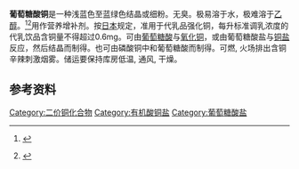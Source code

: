 {{expand|time=2015-03-27T10:22:27+00:00}}
{{Drugbox
| Watchedfields = changed
| verifiedrevid = 447430210
| IUPAC_name = Copper(II) gluconate
| image = copper gluconate.png

<!--Clinical data-->
| tradename =  
| Drugs.com = {{drugs.com|CONS|copper_gluconate}}
| MedlinePlus = a601072
| pregnancy_AU = <!-- A / B1 / B2 / B3 / C / D / X -->
| pregnancy_US = <!-- A / B            / C / D / X -->
| pregnancy_category =  
| legal_AU = <!-- Unscheduled / S2 / S3 / S4 / S5 / S6 / S7 / S8 / S9 -->
| legal_CA = <!--             / Schedule I, II, III, IV, V, VI, VII, VIII -->
| legal_UK = <!-- GSL         / P       / POM / CD / Class A, B, C -->
| legal_US = <!-- OTC                   / Rx-only  / Schedule I, II, III, IV, V -->
| legal_status =  
| routes_of_administration = Oral

<!--Pharmacokinetic data-->
| bioavailability =  
| protein_bound =  
| metabolism =  
| elimination_half-life =  
| excretion =  

<!--Identifiers-->
| CAS_number_Ref = {{cascite|correct|??}}
| CAS_number = 527-09-3
| ATC_prefix = V03
| ATC_suffix = AB20
| PubChem = 10692
| DrugBank_Ref = {{drugbankcite|correct|drugbank}}
| DrugBank =  
| ChemSpiderID_Ref = {{chemspidercite|correct|chemspider}}
| ChemSpiderID = 19953452

<!--Chemical data-->
| chemical_formula = C<sub>12</sub>H<sub>22</sub>CuO<sub>14</sub>

| molecular_weight = 453.8
| smiles = [Cu+].O[C@H]([C@@H](O)C([O-])=O)[C@H](O)[C@H](O)CO
| InChI = 1/C6H12O7.Cu/c7-1-2(8)3(9)4(10)5(11)6(12)13;/h2-5,7-11H,1H2,(H,12,13);/q;+1/p-1/t2-,3-,4+,5-;/m1./s1
| InChIKey = GYBISRSPJWPCSL-PJANJZMKBB
| StdInChI_Ref = {{stdinchicite|correct|chemspider}}
| StdInChI = 1S/C6H12O7.Cu/c7-1-2(8)3(9)4(10)5(11)6(12)13;/h2-5,7-11H,1H2,(H,12,13);/q;+1/p-1/t2-,3-,4+,5-;/m1./s1
| StdInChIKey_Ref = {{stdinchicite|correct|chemspider}}
| StdInChIKey = GYBISRSPJWPCSL-JJKGCWMISA-M
| melting_point = 156 
| solubility = 30
}}

'''葡萄糖酸铜'''是一种浅蓝色至蓝绿色结晶或细粉。无臭。极易溶于水，极难溶于[[乙醇|乙醇]]。<ref>{{cite web |url=http://www.lyty369.com/Product-38.html |title=产品列表-葡萄糖酸铜 |trans_title=产品列表-葡萄糖酸铜 |publisher=辽阳腾缘食品添加剂厂 |accessdate=March 29, 2013 |archive-url=https://web.archive.org/web/20150402134321/http://www.lyty369.com/Product-38.html |archive-date=2015-04-02 |dead-url=yes }} {{language icon|zh}}</ref><ref>{{cite web |url=http://www.chemicalland21.com/lifescience/foco/COPPER%20GLUCONATE.htm |title=Copper Gluconate |publisher=ChemicalLand21 |accessdate=March 29, 2013}}</ref>用作营养增补剂。按[[日本|日本]]规定，准用于代乳品强化铜，每升标准调乳浓度的代乳饮品含铜量不得超过0.6mg。可由[[葡萄糖酸|葡萄糖酸]]与[[氧化铜|氧化铜]]，或由葡萄糖酸盐与[[铜盐|铜盐]]反应，然后结晶而制得。也可由磷酸铜中和葡萄糖酸而制得。可燃, 火场排出含铜辛辣刺激烟雾。储运要保持库房低温, 通风, 干燥。

==参考资料==
{{reflist}}
[[Category:二价铜化合物|Category:二价铜化合物]]
[[Category:有机酸铜盐|Category:有机酸铜盐]]
[[Category:葡萄糖酸盐|Category:葡萄糖酸盐]]